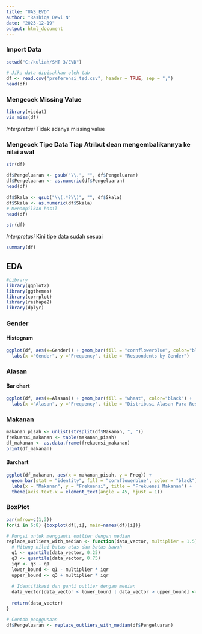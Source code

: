 ---
title: "UAS_EVD"
author: "Rashiqa Dewi N"
date: "2023-12-19"
output: html_document
---

### Import Data

```{r}
setwd("C:/kuliah/SMT 3/EVD")

# Jika data dipisahkan oleh tab
df <- read.csv("preferensi_tsd.csv", header = TRUE, sep = ";")
head(df)

```

### Mengecek Missing Value

```{r}
library(visdat)
vis_miss(df)
```

*Interpretasi* Tidak adanya missing value

### Mengecek Tipe Data Tiap Atribut dean mengembalikannya ke nilai awal

```{r}
str(df)
```

```{r}
df$Pengeluaran <- gsub("\\.", "", df$Pengeluaran)
df$Pengeluaran <- as.numeric(df$Pengeluaran)
head(df)
```

```{r}
df$Skala <- gsub("\\(.*?\\)", "", df$Skala)
df$Skala <- as.numeric(df$Skala)
# Menampilkan hasil
head(df)
```

```{r}
str(df)
```

*Interpretasi* Kini tipe data sudah sesuai

```{r}
summary(df)

```

## EDA

```{r}
#Library
library(ggplot2)
library(ggthemes)
library(corrplot)
library(reshape2)
library(dplyr)
```

### Gender

#### Histogram

```{r}
ggplot(df, aes(x=Gender)) + geom_bar(fill = "cornflowerblue", color="black") +
  labs(x ="Gender", y ="Frequency", title = "Respondents by Gender")
```


### Alasan
#### Bar chart
```{r}
ggplot(df, aes(x=Alasan)) + geom_bar(fill = "wheat", color="black") +
  labs(x ="Alasan", y ="Frequency", title = "Distribusi Alasan Para Responden")
```
### Makanan
```{r}
makanan_pisah <- unlist(strsplit(df$Makanan, ", "))
frekuensi_makanan <- table(makanan_pisah)
df_makanan <- as.data.frame(frekuensi_makanan)
print(df_makanan)
```
#### Barchart
```{r}
ggplot(df_makanan, aes(x = makanan_pisah, y = Freq)) +
  geom_bar(stat = "identity", fill = "cornflowerblue", color = "black") +
  labs(x = "Makanan", y = "Frekuensi", title = "Frekuensi Makanan") +
  theme(axis.text.x = element_text(angle = 45, hjust = 1))
```
### BoxPlot
```{r}
par(mfrow=c(1,3))
for(i in 6:8) {boxplot(df[,i], main=names(df)[i])}
```

```{r}
# Fungsi untuk mengganti outlier dengan median
replace_outliers_with_median <- function(data_vector, multiplier = 1.5) {
  # Hitung nilai batas atas dan batas bawah
  q1 <- quantile(data_vector, 0.25)
  q3 <- quantile(data_vector, 0.75)
  iqr <- q3 - q1
  lower_bound <- q1 - multiplier * iqr
  upper_bound <- q3 + multiplier * iqr
  
  # Identifikasi dan ganti outlier dengan median
  data_vector[data_vector < lower_bound | data_vector > upper_bound] <- median(data_vector, na.rm = TRUE)
  
  return(data_vector)
}

# Contoh penggunaan
df$Pengeluaran <- replace_outliers_with_median(df$Pengeluaran)
```


